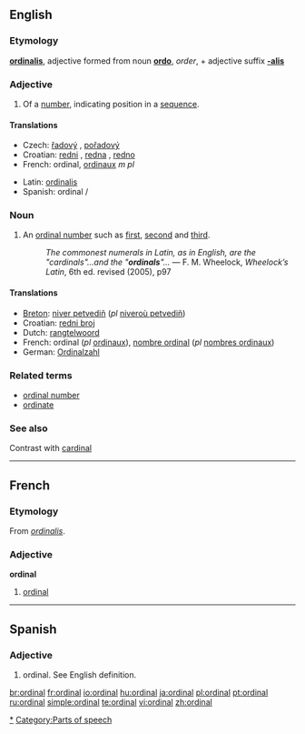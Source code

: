 ==English==

===Etymology===
{{L.}} '''[[ordinalis]]''', adjective formed from noun '''[[ordo]]''', ''order'', + adjective suffix '''[[-alis]]'''

===Adjective===
{{en-adj|-}}

# Of a [[number]], indicating position in a [[sequence]].

====Translations====
{{top}}
* Czech: [[řadový]] {{m}}, [[pořadový]] {{m}}
*Croatian: [[redni]] {{m}}, [[redna]] {{f}}, [[redno]] {{n}}
*French: ordinal, [[ordinaux]] ''m pl''
{{mid}}
*Latin: [[ordinalis]]
*Spanish: ordinal {{m}}/{{f}}
{{bottom}}

===Noun===
{{wikipedia}}
{{en-noun}}

# An [[ordinal number]] such as [[first]], [[second]] and [[third]].
#: ''The commonest numerals in Latin, as in English, are the "cardinals"...and the "'''ordinals'''"...'' — F. M. Wheelock, ''Wheelock’s Latin'', 6th ed. revised (2005), p97

====Translations====
{{top}}
*[[Breton]]: [[niver petvediñ]] (''pl'' [[niveroù petvediñ]])
*Croatian: [[redni broj]] {{m}}
*Dutch: [[rangtelwoord]] {{n}}
*French: ordinal {{m}} (''pl'' [[ordinaux]]), [[nombre ordinal]] {{m}} (''pl'' [[nombres ordinaux]])
*German: [[Ordinalzahl]]
{{bottom}}

===Related terms===
*[[ordinal number]]
*[[ordinate]]

===See also===
Contrast with [[cardinal]]

----

==French==

===Etymology===
From {{L.}} ''[[ordinalis]]''.

===Adjective===
'''ordinal'''

# [[#Adjective|ordinal]]

----

==Spanish==

===Adjective===
{{es-adj|f=ordinal|pl=ordinales}}

# ordinal.  See English definition.

[[Category:Numbers|*]]
[[Category:Parts of speech]]

[[br:ordinal]]
[[fr:ordinal]]
[[io:ordinal]]
[[hu:ordinal]]
[[ja:ordinal]]
[[pl:ordinal]]
[[pt:ordinal]]
[[ru:ordinal]]
[[simple:ordinal]]
[[te:ordinal]]
[[vi:ordinal]]
[[zh:ordinal]]